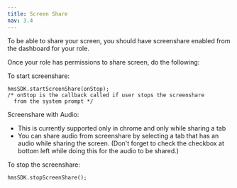 ```yaml
---
title: Screen Share
nav: 3.4
---
```


To be able to share your screen, you should have screenshare enabled from the dashboard for your role.

Once your role has permissions to share screen, do the following:

To start screenshare:

```
hmsSDK.startScreenShare(onStop);
/* onStop is the callback called if user stops the screenshare
  from the system prompt */
```

Screenshare with Audio:

-   This is currently supported only in chrome and only while sharing a tab
-   You can share audio from screenshare by selecting a tab that has an audio while sharing the screen.
    (Don't forget to check the checkbox at bottom left while doing this for the audio to be shared.)

To stop the screenshare:

```
hmsSDK.stopScreenShare();
```
